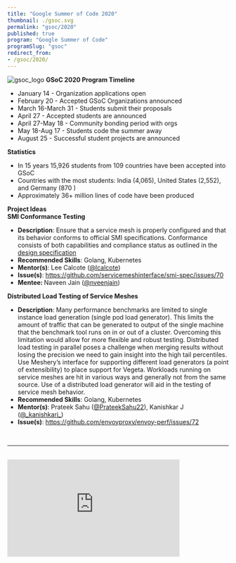 ```yaml
---
title: "Google Summer of Code 2020"
thumbnail: ./gsoc.svg
permalink: "gsoc/2020"
published: true
program: "Google Summer of Code"
programSlug: "gsoc"
redirect_from:
- /gsoc/2020/
---
```



<ProgramsWrapper>

<img src={gsoc_logo} alt="gsoc_logo" />
<b>GSoC 2020 Program Timeline</b>
<div>
    <ul>
        <li>January 14 - Organization applications open</li>
        <li>February 20 - Accepted GSoC Organizations announced</li>
        <li>March 16-March 31 - Students submit their proposals</li>
        <li>April 27 - Accepted students are announced</li>
        <li>April 27-May 18 - Community bonding period with orgs</li>
        <li>May 18-Aug 17 - Students code the summer away</li>
        <li>August 25 - Successful student projects are announced</li>
    </ul>
</div>
<b>Statistics</b>
<div>
    <ul>
        <li>
            In 15 years 15,926 students from 109 countries have been accepted into GSoC
        </li>
        <li>
            Countries with the most students: India (4,065), United States (2,552), and Germany (870 )
        </li>
        <li>
            Approximately 36+ million lines of code have been produced
        </li>
    </ul>
</div>
<b>Project Ideas</b>
<div>
    <b>SMI Conformance Testing</b>
    <ul>
        <li>
            <b>Description</b>: Ensure that a service mesh is properly configured
                and that its behavior conforms to official SMI specifications.
                Conformance consists of both capabilities and compliance status as
                outlined in the
            <a href="https://docs.google.com/document/d/1HL8Sk7NSLLj-9PRqoHYVIGyU6fZxUQFotrxbmfFtjwc/edit"> design specification</a>
        </li>
        <li><b>Recommended Skills</b>: Golang, Kubernetes</li>
        <li>
            <b>Mentor(s)</b>: Lee Calcote (<a href="https://twitter.com/lcalcote"
            >@lcalcote</a
            >)
        </li>
        <li>
            <b>Issue(s)</b>:
            <a href="https://github.com/servicemeshinterface/smi-spec/issues/70 "
            > https://github.com/<wbr/>servicemeshinterface/<wbr/>smi-spec/issues/70
            </a>
        </li>
        <li>
            <b>Mentee: </b>
                Naveen Jain (<a href="https://github.com/nveenjain">@nveenjain</a>)
        </li>
    </ul>
</div>
<div>
    <b>Distributed Load Testing of Service Meshes</b>
    <ul>
        <li>
            <b>Description</b>: Many performance benchmarks are limited to single
            instance load generation (single pod load generator). This limits the
            amount of traffic that can be generated to output of the single machine
            that the benchmark tool runs on in or out of a cluster. Overcoming this
            limitation would allow for more flexible and robust testing. Distributed
            load testing in parallel poses a challenge when merging results without
            losing the precision we need to gain insight into the high tail
            percentiles. Use Meshery’s interface for supporting different load
            generators (a point of extensibility) to place support for Vegeta.
            Workloads running on service meshes are hit in various ways and
            generally not from the same source. Use of a distributed load generator
            will aid in the testing of service mesh behavior.
        </li>
        <li><b>Recommended Skills</b>: Golang, Kubernetes</li>
        <li>
            <b>Mentor(s)</b>: Prateek Sahu (<a
                href="https://twitter.com/prateeksahu22"
            >@PrateekSahu22</a>), Kanishkar J (<a href="https://twitter.com/_kanishkarj_"
            >@_kanishkarj_</a>)
        </li>
        <li>
            <b>Issue(s)</b>:
            <a href="https://github.com/envoyproxy/envoy-perf/issues/72"
            > https://github.com/<wbr/>envoyproxy/<wbr/>envoy-perf/issues/72
            </a>
        </li>
    </ul>
</div>
<div>&nbsp;</div>
<hr/>
<div className="flex-div">&nbsp;</div>
<div id="layer5-intro" className="iframe-container">
    <iframe
        width="392"
        height="220.5"
        src="https://www.youtube.com/embed/0yN5T5LB9ps"
        frameBorder="0"
        allow="accelerometer; autoplay; encrypted-media; gyroscope; picture-in-picture"
        allowFullScreen />
</div>
<p>
    <b>What is Layer5?</b>
</p>
<p>
While small, the Layer5 community represents the largest collection of
service mesh projects and their maintainers in the world. We build
projects to provide learning environments, deployment and operational best
practices, performance benchmarks, create documentation, share networking
opportunities, and more. Our shared commitment to the open source spirit
pushes Layer5 projects forward. New members are always welcome.
</p>
<p>
    <b>Is it Open Source?</b>
</p>
<p>
Layer5 projects are open source software. Anyone can download, use, work
on, and share it with others. It's built on principles like collaboration,
globalism, and innovation. Layer5 projects are distributed under the terms
of Apache v2.
</p>
<p>
    <b>Google Summer of Code Participation?</b>
</p>
<p>
The key component of these projects is our Community. This community,
which you will join as an participant in Google Summer of Code, is
improving the world of diverse cloud native systems. Your contributions
will affect people you've never met. The Layer5 community includes
software engineers, researchers, students, artists, system administrators,
operators and web designers -- all of whom will be happy to help you get
started.
</p>
<p>
We believe that all contributors should expect and be part of a safe and
friendly environment for constructive contribution. We can more
effectively and successfully compare and challenge different ideas to find
the best solutions for advancement, while building the size, diversity,
and strength of our community.
</p>
<div id="gsoc-2020" className="apply-button">
    <h3>
        <Button primary title="Participate" url="http://slack.layer5.io" external="true" />
    </h3>
</div>

</ProgramsWrapper>
